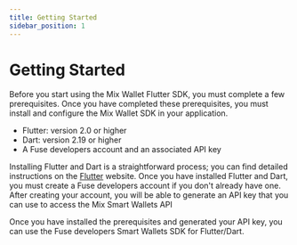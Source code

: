 ```yaml
---
title: Getting Started
sidebar_position: 1
---
```


# Getting Started

Before you start using the Mix Wallet Flutter SDK, you must complete a few prerequisites. Once you have completed these prerequisites, you must install and configure the Mix Wallet SDK in your application.

* Flutter: version 2.0 or higher
* Dart: version 2.19 or higher
* A Fuse developers account and an associated API key

Installing Flutter and Dart is a straightforward process; you can find detailed instructions on the [Flutter](https://flutter.dev) website. Once you have installed Flutter and Dart, you must create a Fuse developers account if you don't already have one. After creating your account, you will be able to generate an API key that you can use to access the Mix Smart Wallets API

Once you have installed the prerequisites and generated your API key, you can use the Fuse developers Smart Wallets SDK for Flutter/Dart.
